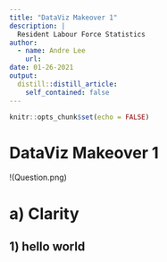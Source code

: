 ```yaml
---
title: "DataViz Makeover 1"
description: |
  Resident Labour Force Statistics
author:
  - name: Andre Lee
    url: 
date: 01-26-2021
output:
  distill::distill_article:
    self_contained: false
---
```



```r
knitr::opts_chunk$set(echo = FALSE)
```

# DataViz Makeover 1

!(Question.png)

# a) Clarity 

## 1) hello world